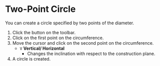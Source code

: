 
# Two-Point Circle

<Reference shortcut='' command='Two-Point Circle' button='Toolbar' />

You can create a circle specified by two points of the diameter.

1. Click the button on the toolbar.
2. Click on the first point on the circumference.
3. Move the cursor and click on the second point on the circumference.
   - `V` **Vertical/ Horizontal**
      - Changes the inclination with respect to the construction plane.
4. A circle is created.
